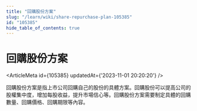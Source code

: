 ```yaml
---
title: "回購股份方案"
slug: "/learn/wiki/share-repurchase-plan-105385"
id: "105385"
hide_table_of_contents: true
---
```



# 回購股份方案

<ArticleMeta id={105385} updatedAt={'2023-11-01 20:20:20'} />
<div className='border-solid border-b border-t-0 my-4 border-[var(--ifm-color-gray-300)]' />

回購股份方案是指上市公司回購自己的股份的具體方案。回購股份可以提高公司的股權集中度，增加每股收益，提升市場信心等。回購股份方案需要制定具體的回購數量、回購價格、回購期限等內容。

